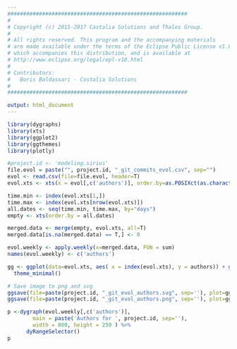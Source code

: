 ```yaml
---
#########################################################
#
# Copyright (c) 2015-2017 Castalia Solutions and Thales Group.
#
# All rights reserved. This program and the accompanying materials
# are made available under the terms of the Eclipse Public License v1.0
# which accompanies this distribution, and is available at
# http://www.eclipse.org/legal/epl-v10.html
#
# Contributors:
#   Boris Baldassari - Castalia Solutions
#
#########################################################

output: html_document
---
```


```r
library(dygraphs)
library(xts)
library(ggplot2)
library(ggthemes)
library(plotly)

#project.id <- 'modeling.sirius'
file.evol = paste("", project.id, "_git_commits_evol.csv", sep="")
evol <- read.csv(file=file.evol, header=T)
evol.xts <- xts(x = evol[,c('authors')], order.by=as.POSIXct(as.character(evol[,c('date')]), format="%Y-%m-%d"))

time.min <- index(evol.xts[1,])
time.max <- index(evol.xts[nrow(evol.xts)])
all.dates <- seq(time.min, time.max, by="days")
empty <- xts(order.by = all.dates)

merged.data <- merge(empty, evol.xts, all=T)
merged.data[is.na(merged.data) == T,] <- 0

evol.weekly <- apply.weekly(x=merged.data, FUN = sum)
names(evol.weekly) <- c('authors')

gg <- ggplot(data=evol.xts, aes( x = index(evol.xts), y = authors)) + geom_line()+
  theme_minimal()

# Save image to png and svg
ggsave(file=paste(project.id, "_git_evol_authors.svg", sep=''), plot=gg, width=10, height=8)
ggsave(file=paste(project.id, "_git_evol_authors.png", sep=''), plot=gg, width=10, height=8)

p <-dygraph(evol.weekly[,c('authors')],
        main = paste('Authors for ', project.id, sep=''),
        width = 800, height = 250 ) %>%
      dyRangeSelector()
p
```

